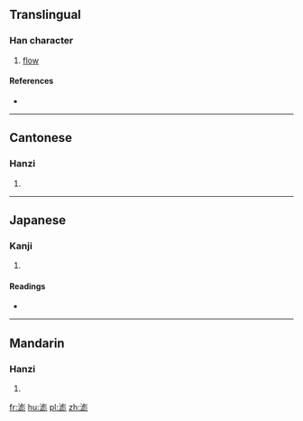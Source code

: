 ==Translingual==

===Han character===
{{Han char|rn=85|rad=水|as=11|sn=14|four=32112|canj=EYUH}}

# [[flow]]

====References====
* {{Han ref|kx=0643.280|dkj=18074|dj=1051.090|hdz=31721.050|uh=6EEE|ud=28398|bh=E2A4|bd=58020}}

----

==Cantonese==

===Hanzi===
{{yue-hanzi|jyut=|y=biu1}}

# {{defn|lang=yue|sort=水11}}

----

==Japanese==

===Kanji===
{{ja-kanji|grade=|rs=水11}}

# {{defn|lang=ja|sort=水11}}

====Readings====
* {{ja-readings|on=[[ひゅう]] (hyū), [[ひゅ]] (hyu)|kun=[[ながれる]] (nagareru)}}

----

==Mandarin==

===Hanzi===
{{cmn-hanzi|pin=[[biāo]] ([[biao1]])|wg=piao<sup>1</sup>}}

# {{defn|lang=cmn|sort=水11}}

[[fr:滮]]
[[hu:滮]]
[[pl:滮]]
[[zh:滮]]